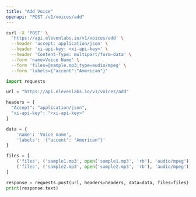 ```yaml
---
title: "Add Voice"
openapi: "POST /v1/voices/add"
---
```


<RequestExample>

```Bash Curl
curl -X 'POST' \
  'https://api.elevenlabs.io/v1/voices/add' \
  --header 'accept: application/json' \
  --header 'xi-api-key: <xi-api-key>' \
  --header 'Content-Type: multipart/form-data' \
  --form 'name=Voice Name' \
  --form 'files=@sample.mp3;type=audio/mpeg' \
  --form 'labels={"accent":"American"}'
```

```Python Python
import requests

url = "https://api.elevenlabs.io/v1/voices/add"

headers = {
  "Accept": "application/json",
  "xi-api-key": "<xi-api-key>"
}

data = {
    'name': 'Voice name',
    'labels': '{"accent": "American"}'
}

files = [
    ('files', ('sample1.mp3', open('sample1.mp3', 'rb'), 'audio/mpeg')),
    ('files', ('sample2.mp3', open('sample2.mp3', 'rb'), 'audio/mpeg'))
]

response = requests.post(url, headers=headers, data=data, files=files)
print(response.text)

```

</RequestExample>